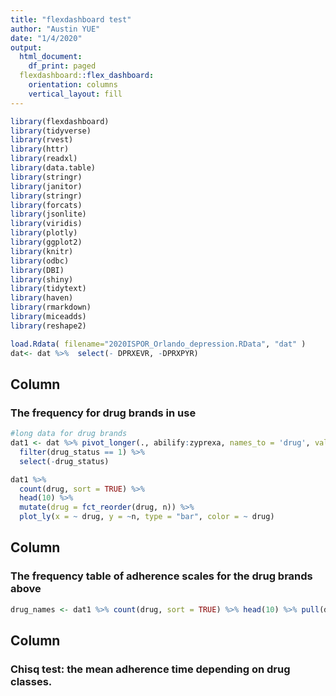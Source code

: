 ```yaml
---
title: "flexdashboard test"
author: "Austin YUE"
date: "1/4/2020"
output:
  html_document:
    df_print: paged
  flexdashboard::flex_dashboard:
    orientation: columns
    vertical_layout: fill
---
```


```r
library(flexdashboard)
library(tidyverse)
library(rvest)
library(httr)
library(readxl)
library(data.table)
library(stringr)
library(janitor)
library(stringr)
library(forcats)
library(jsonlite)
library(viridis)
library(plotly)
library(ggplot2)
library(knitr)
library(odbc)
library(DBI)
library(shiny)
library(tidytext)
library(haven)
library(rmarkdown)
library(miceadds)
library(reshape2)
```


```r

load.Rdata( filename="2020ISPOR_Orlando_depression.RData", "dat" )
dat<- dat %>%  select(- DPRXEVR, -DPRXPYR)

```


Column {data-width=350}
-----------------------------------------------------------------------

### The frequency for drug brands in use

```r
#long data for drug brands
dat1 <- dat %>% pivot_longer(., abilify:zyprexa, names_to = 'drug', values_to = 'drug_status') %>%
  filter(drug_status == 1) %>% 
  select(-drug_status)

dat1 %>% 
  count(drug, sort = TRUE) %>% 
  head(10) %>% 
  mutate(drug = fct_reorder(drug, n)) %>% 
  plot_ly(x = ~ drug, y = ~n, type = "bar", color = ~ drug)
```
Column {data-width=350}
-----------------------------------------------------------------------

### The frequency table of adherence scales for the drug brands above

```r
drug_names <- dat1 %>% count(drug, sort = TRUE) %>% head(10) %>% pull(drug)


```


Column {data-width=350}
-----------------------------------------------------------------------

### Chisq test: the mean adherence time depending on drug classes. 
```r

```

